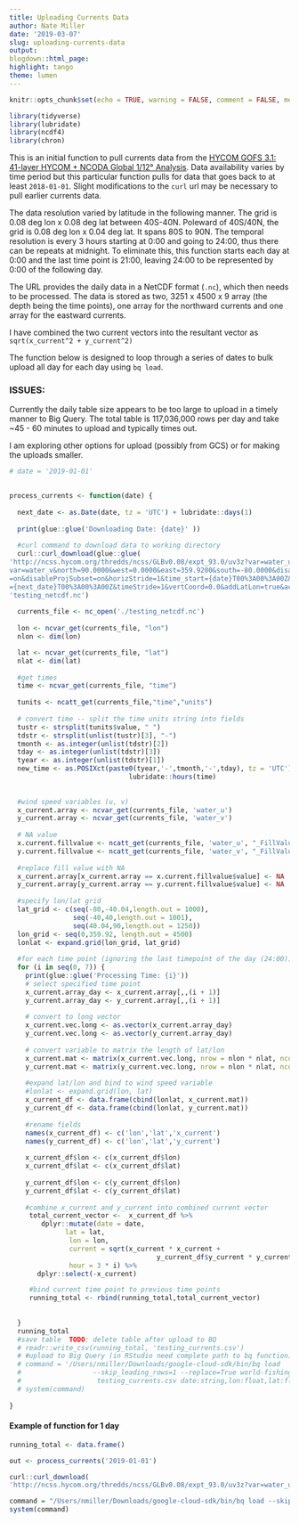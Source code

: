 ```yaml
---
title: Uploading Currents Data
author: Nate Miller
date: '2019-03-07'
slug: uploading-currents-data
output:
blogdown::html_page:
highlight: tango
theme: lumen
---
```



```r
knitr::opts_chunk$set(echo = TRUE, warning = FALSE, comment = FALSE, message = FALSE)
```


```r
library(tidyverse)
library(lubridate)
library(ncdf4)
library(chron)
```

This is an initial function to pull currents data from the [HYCOM GOFS 3.1: 41-layer HYCOM + NCODA Global 1/12° Analysis](https://www.hycom.org/data/glbv0pt08/expt-93pt0). Data availability varies
by time period but this particular function pulls for data that goes back to at least `2018-01-01`.
Slight modifications to the `curl` url may be necessary to pull earlier currents data.  

The data resolution varied by latitude in the following manner. The grid is 0.08 deg lon x 0.08 deg lat 
between 40S-40N. Poleward of 40S/40N, the grid is 0.08 deg lon x 0.04 deg lat. It spans 80S to 90N.
The temporal resolution is every 3 hours starting at 0:00 and going to 24:00, thus
there can be repeats at midnight. To eliminate this, this function starts each day at 0:00 and the last 
time point is 21:00, leaving 24:00 to be represented by 0:00 of the following day.  

The URL provides the daily data in a NetCDF format (`.nc`), which then needs to be processed.
The data is stored as two, 3251 x 4500 x 9 array (the depth being the time points),
one array for the northward currents and one array for the eastward currents.

I have combined the two current vectors into the resultant vector as
`sqrt(x_current^2 + y_current^2)`

The function below is designed to loop through a series of dates to bulk upload all day for each day
using `bq load`. 

### ISSUES:

Currently the daily table size appears to be too large to upload in a timely manner 
to Big Query. The total table is 117,036,000 rows per day and take ~45 - 60 minutes
to upload and typically times out.   

I am exploring other options for upload (possibly from GCS) or for making the uploads
smaller.

```r
# date = '2019-01-01'

 
process_currents <- function(date) {
  
  next_date <- as.Date(date, tz = 'UTC') + lubridate::days(1)
  
  print(glue::glue('Downloading Date: {date}' ))
  
  #curl command to download data to working directory
  curl::curl_download(glue::glue(
'http://ncss.hycom.org/thredds/ncss/GLBv0.08/expt_93.0/uv3z?var=water_u&
var=water_v&north=90.0000&west=0.0000&east=359.9200&south=-80.0000&disableLLSubset
=on&disableProjSubset=on&horizStride=1&time_start={date}T00%3A00%3A00Z&time_end
={next_date}T00%3A00%3A00Z&timeStride=1&vertCoord=0.0&addLatLon=true&accept=netcdf'),
'testing_netcdf.nc')
  
  currents_file <- nc_open('./testing_netcdf.nc')
  
  lon <- ncvar_get(currents_file, "lon")
  nlon <- dim(lon)

  lat <- ncvar_get(currents_file, "lat")
  nlat <- dim(lat)
  
  #get times
  time <- ncvar_get(currents_file, "time")
  
  tunits <- ncatt_get(currents_file,"time","units")
  
  # convert time -- split the time units string into fields
  tustr <- strsplit(tunits$value, " ")
  tdstr <- strsplit(unlist(tustr)[3], "-")
  tmonth <- as.integer(unlist(tdstr)[2])
  tday <- as.integer(unlist(tdstr)[3])
  tyear <- as.integer(unlist(tdstr)[1])
  new_time <- as.POSIXct(paste0(tyear,'-',tmonth,'-',tday), tz = 'UTC') + 
                              lubridate::hours(time)
  
  
  #wind speed variables (u, v)
  x_current.array <- ncvar_get(currents_file, 'water_u')
  y_current.array <- ncvar_get(currents_file, 'water_v')
  
  # NA value
  x.current.fillvalue <- ncatt_get(currents_file, 'water_u', "_FillValue")
  y.current.fillvalue <- ncatt_get(currents_file, 'water_v', "_FillValue")
  
  #replace fill value with NA
  x_current.array[x_current.array == x.current.fillvalue$value] <- NA
  y_current.array[y_current.array == y.current.fillvalue$value] <- NA
  
  #specify lon/lat grid
  lat_grid <- c(seq(-80,-40.04,length.out = 1000), 
                seq(-40,40,length.out = 1001), 
                seq(40.04,90,length.out = 1250))
  lon_grid <- seq(0,359.92, length.out = 4500)
  lonlat <- expand.grid(lon_grid, lat_grid)
  
  #for each time point (ignoring the last timepoint of the day (24:00))
  for (i in seq(0, 7)) {
    print(glue::glue('Processing Time: {i}'))
    # select specified time point
    x_current.array_day <- x_current.array[,,(i + 1)]
    y_current.array_day <- y_current.array[,,(i + 1)]
    
    # convert to long vector
    x_current.vec.long <- as.vector(x_current.array_day)
    y_current.vec.long <- as.vector(y_current.array_day)
    
    # convert variable to matrix the length of lat/lon
    x_current.mat <- matrix(x_current.vec.long, nrow = nlon * nlat, ncol = 1)
    y_current.mat <- matrix(y_current.vec.long, nrow = nlon * nlat, ncol = 1)
    
    #expand lat/lon and bind to wind speed variable
    #lonlat <- expand.grid(lon, lat)
    x_current_df <- data.frame(cbind(lonlat, x_current.mat))
    y_current_df <- data.frame(cbind(lonlat, y_current.mat))
    
    #rename fields
    names(x_current_df) <- c('lon','lat','x_current')
    names(y_current_df) <- c('lon','lat','y_current')
    
    x_current_df$lon <- c(x_current_df$lon)
    x_current_df$lat <- c(x_current_df$lat)
    
    y_current_df$lon <- c(y_current_df$lon)
    y_current_df$lat <- c(y_current_df$lat)
    
    #combine x_current and y_current into combined current vector
     total_current_vector <-  x_current_df %>%
        dplyr::mutate(date = date,
              lat = lat,
               lon = lon, 
               current = sqrt(x_current * x_current +
                                     y_current_df$y_current * y_current_df$y_current),
               hour = 3 * i) %>%
       dplyr::select(-x_current)

     #bind current time point to previous time points
     running_total <- rbind(running_total,total_current_vector)
     
   
  }
  running_total
  #save table  TODO: delete table after upload to BQ
  # readr::write_csv(running_total, 'testing_currents.csv')
  # #upload to Big Query (in RStudio need complete path to bq function)
  # command = '/Users/nmiller/Downloads/google-cloud-sdk/bin/bq load
  #                  --skip_leading_rows=1 --replace=True world-fishing-827:scratch_nate.testing_currents
  #                   testing_currents.csv date:string,lon:float,lat:float,current_ms:float,hour:integer')
  # system(command)
      
}
```

#### Example of function for 1 day
```r

running_total <- data.frame()

out <- process_currents('2019-01-01')
```









```r
curl::curl_download(
'http://ncss.hycom.org/thredds/ncss/GLBv0.08/expt_93.0/uv3z?var=water_u&var=water_v&north=90.0000&west=0.0000&east=359.9200&south=-80.0000&disableLLSubset=on&disableProjSubset=on&horizStride=1&time_start=2019-01-01T00%3A00%3A00Z&time_end=2019-01-02T00%3A00%3A00Z&timeStride=1&vertCoord=0.0&addLatLon=true&accept=netcdf','testing_netcdf.nc')
```


```r
command = "/Users/nmiller/Downloads/google-cloud-sdk/bin/bq load --skip_leading_rows=1 --replace=True world-fishing-827:scratch_nate.testing_r iris.csv Sepal_Length:float,Sepal_Width:float,Petal_Length:float,Petal_Width:float,Species:string"
system(command)
```
